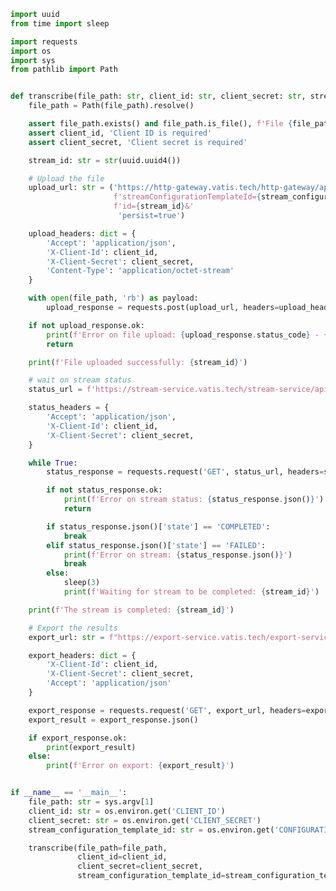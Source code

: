 ```python transcribe.py
import uuid
from time import sleep

import requests
import os
import sys
from pathlib import Path


def transcribe(file_path: str, client_id: str, client_secret: str, stream_configuration_template_id: str):
    file_path = Path(file_path).resolve()

    assert file_path.exists() and file_path.is_file(), f'File {file_path} does not exist or is not a file'
    assert client_id, 'Client ID is required'
    assert client_secret, 'Client secret is required'

    stream_id: str = str(uuid.uuid4())

    # Upload the file
    upload_url: str = ('https://http-gateway.vatis.tech/http-gateway/api/v1/upload?'
                       f'streamConfigurationTemplateId={stream_configuration_template_id}&'
                       f'id={stream_id}&'
                        'persist=true')

    upload_headers: dict = {
        'Accept': 'application/json',
        'X-Client-Id': client_id,
        'X-Client-Secret': client_secret,
        'Content-Type': 'application/octet-stream'
    }

    with open(file_path, 'rb') as payload:
        upload_response = requests.post(upload_url, headers=upload_headers, data=payload)

    if not upload_response.ok:
        print(f'Error on file upload: {upload_response.status_code} - {upload_response.json()}')
        return

    print(f'File uploaded successfully: {stream_id}')

    # wait on stream status
    status_url = f'https://stream-service.vatis.tech/stream-service/api/v1/streams/{stream_id}'

    status_headers = {
        'Accept': 'application/json',
        'X-Client-Id': client_id,
        'X-Client-Secret': client_secret,
    }

    while True:
        status_response = requests.request('GET', status_url, headers=status_headers)

        if not status_response.ok:
            print(f'Error on stream status: {status_response.json()}')
            return

        if status_response.json()['state'] == 'COMPLETED':
            break
        elif status_response.json()['state'] == 'FAILED':
            print(f'Error on stream: {status_response.json()}')
            break
        else:
            sleep(3)
            print(f'Waiting for stream to be completed: {stream_id}')

    print(f'The stream is completed: {stream_id}')

    # Export the results
    export_url: str = f"https://export-service.vatis.tech/export-service/api/v1/export/JSON?streams={stream_id}"

    export_headers: dict = {
        'X-Client-Id': client_id,
        'X-Client-Secret': client_secret,
        'Accept': 'application/json'
    }

    export_response = requests.request('GET', export_url, headers=export_headers)
    export_result = export_response.json()

    if export_response.ok:
        print(export_result)
    else:
        print(f'Error on export: {export_result}')


if __name__ == '__main__':
    file_path: str = sys.argv[1]
    client_id: str = os.environ.get('CLIENT_ID')
    client_secret: str = os.environ.get('CLIENT_SECRET')
    stream_configuration_template_id: str = os.environ.get('CONFIGURATION_ID')

    transcribe(file_path=file_path,
               client_id=client_id,
               client_secret=client_secret,
               stream_configuration_template_id=stream_configuration_template_id)
```
